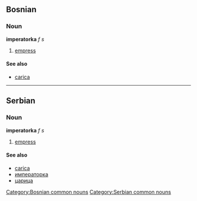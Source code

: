 ==Bosnian==
===Noun===
'''imperatorka''' ''f s''
#[[empress]]
====See also====
*[[carica]]
[[Category:Bosnian common nouns]]
----
==Serbian==
===Noun===
'''imperatorka''' ''f s''
#[[empress]]
====See also====
*[[carica]]
*[[императорка]]
*[[царица]]
[[Category:Serbian common nouns]]
